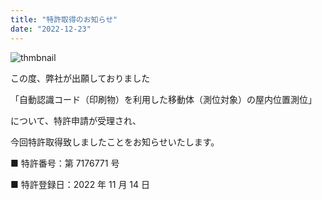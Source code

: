 ```yaml
---
title: "特許取得のお知らせ"
date: "2022-12-23"
---
```


![thmbnail](../images/News/patent.png)

この度、弊社が出願しておりました

「自動認識コード（印刷物）を利用した移動体（測位対象）の屋内位置測位」

について、特許申請が受理され、

今回特許取得致しましたことをお知らせいたします。

■ 特許番号：第 7176771 号

■ 特許登録日：2022 年 11 月 14 日
